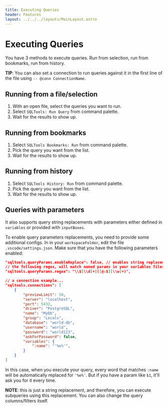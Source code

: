 ```yaml
---
title: Executing Queries
header: Features
layout: ../../../layouts/MainLayout.astro
---
```


# Executing Queries

You have 3 methods to execute queries. Run from selection, run from bookmarks, run from history.

**TIP**: You can also set a connection to run queries against it in the first line of the file using `-- @conn ConnectionName`.

## Running from a file/selection

1. With an open file, select the queries you want to run.
2. Select `SQLTools: Run Query` from command palette.
3. Wait for the results to show up.

## Running from bookmarks

1. Select `SQLTools Bookmarks: Run` from command palette.
2. Pick the query you want from the list.
3. Wait for the results to show up.

## Running from history

1. Select `SQLTools History: Run` from command palette.
2. Pick the query you want from the list.
3. Wait for the results to show up.

## Queries with parameters

It also supports query string replacements with parameters either defined in `variables` or
provided with `inputBoxes`.

To enable query parameters replacements, you need to provide some additional configs.
In in your `workspaceFolder`, edit the file `.vscode/settings.json`. Make sure that you have
the following parameters enabled:

```json
"sqltools.queryParams.enableReplace": false, // enables string replacement.
// the following regex, will match named params in your variables files
"sqltools.queryParams.regex": "\\$[\\d]+|([@:$][\\w]+)",

// a connection example...
"sqltools.connections": [
    {
        "previewLimit": 50,
        "server": "localhost",
        "port": 5432,
        "driver": "PostgreSQL",
        "name": "MyDb",
        "group": "Locals",
        "database": "world-db",
        "username": "world",
        "password": "world123",
        "askForPassword": false,
        "variables": {
            ":name": "'%e%'",
        }
    }
]
```

In this case, when you execute your query, every word that matches `:name` will
be automatically replaced for `'%e%'`. But if you have a param like `$1`, it'll
ask you for it every time.

**NOTE**: this is just a string replacement, and therefore, you can execute
subqueries using this replacement. You can also change the query columns/filters
itself.
